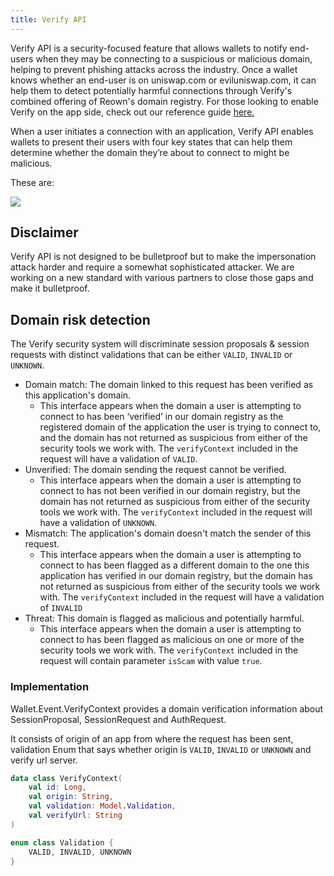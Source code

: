 ```yaml
---
title: Verify API
---
```


Verify API is a security-focused feature that allows wallets to notify end-users when they may be connecting to a suspicious or malicious domain, helping to prevent phishing attacks across the industry.
Once a wallet knows whether an end-user is on uniswap.com or eviluniswap.com, it can help them to detect potentially harmful connections through Verify's combined offering of Reown's domain registry.
For those looking to enable Verify on the app side, check out our reference guide [here.](/walletkit/ios/cloud/verify)

When a user initiates a connection with an application, Verify API enables wallets to present their users with four key states that can help them determine whether the domain they’re about to connect to might be malicious.

These are:

<Frame caption="Verify Banner">
    <img src="/images/verify-banner.png" />
</Frame>

## Disclaimer

Verify API is not designed to be bulletproof but to make the impersonation attack harder and require a somewhat sophisticated attacker. We are working on a new standard with various partners to close those gaps and make it bulletproof.

## Domain risk detection

The Verify security system will discriminate session proposals & session requests with distinct validations that can be either `VALID`, `INVALID` or `UNKNOWN`.

- Domain match: The domain linked to this request has been verified as this application's domain.
  - This interface appears when the domain a user is attempting to connect to has been ‘verified’ in our domain registry as the registered domain of the application the user is trying to connect to, and the domain has not returned as suspicious from either of the security tools we work with. The `verifyContext` included in the request will have a validation of `VALID`.
- Unverified: The domain sending the request cannot be verified.
  - This interface appears when the domain a user is attempting to connect to has not been verified in our domain registry, but the domain has not returned as suspicious from either of the security tools we work with. The `verifyContext` included in the request will have a validation of `UNKNOWN`.
- Mismatch: The application's domain doesn't match the sender of this request.
  - This interface appears when the domain a user is attempting to connect to has been flagged as a different domain to the one this application has verified in our domain registry, but the domain has not returned as suspicious from either of the security tools we work with. The `verifyContext` included in the request will have a validation of `INVALID`
- Threat: This domain is flagged as malicious and potentially harmful.
  - This interface appears when the domain a user is attempting to connect to has been flagged as malicious on one or more of the security tools we work with. The `verifyContext` included in the request will contain parameter `isScam` with value `true`.

### Implementation

Wallet.Event.VerifyContext provides a domain verification information about SessionProposal, SessionRequest and AuthRequest.

It consists of origin of an app from where the request has been sent, validation Enum that says whether origin is `VALID`, `INVALID` or `UNKNOWN` and verify url server.

```kotlin
data class VerifyContext(
    val id: Long,
    val origin: String,
    val validation: Model.Validation,
    val verifyUrl: String
)

enum class Validation {
    VALID, INVALID, UNKNOWN
}
```

